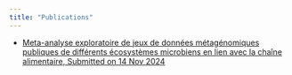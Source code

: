 ```yaml
---
title: "Publications"
---
```


- [Meta-analyse exploratoire de jeux de données métagénomiques publiques de différents écosystèmes microbiens en lien avec la chaı̂ne alimentaire, Submitted on 14 Nov 2024](http://hal.inrae.fr/hal-04783180v1)